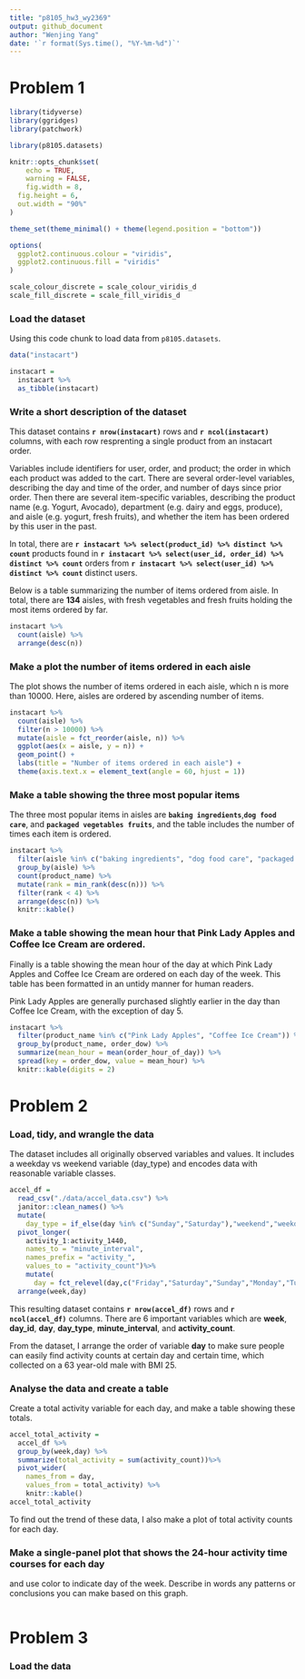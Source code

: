 ```yaml
---
title: "p8105_hw3_wy2369"
output: github_document
author: "Wenjing Yang"
date: '`r format(Sys.time(), "%Y-%m-%d")`'
---
```


# Problem 1

```r
library(tidyverse)
library(ggridges)
library(patchwork)

library(p8105.datasets)

knitr::opts_chunk$set(
	echo = TRUE,
	warning = FALSE,
	fig.width = 8, 
  fig.height = 6,
  out.width = "90%"
)

theme_set(theme_minimal() + theme(legend.position = "bottom"))

options(
  ggplot2.continuous.colour = "viridis",
  ggplot2.continuous.fill = "viridis"
)

scale_colour_discrete = scale_colour_viridis_d
scale_fill_discrete = scale_fill_viridis_d
```


### Load the dataset 

Using this code chunk to load data from `p8105.datasets`.

```r
data("instacart")

instacart = 
  instacart %>% 
  as_tibble(instacart)
```

### Write a short description of the dataset

This dataset contains **`r nrow(instacart)`** rows and **`r ncol(instacart)`** columns, with each row resprenting a single product from an instacart order. 

Variables include identifiers for user, order, and product; the order in which each product was added to the cart. There are several order-level variables, describing the day and time of the order, and number of days since prior order. Then there are several item-specific variables, describing the product name (e.g. Yogurt, Avocado), department (e.g. dairy and eggs, produce), and aisle (e.g. yogurt, fresh fruits), and whether the item has been ordered by this user in the past. 

In total, there are **`r instacart %>% select(product_id) %>% distinct %>% count`** products found in **`r instacart %>% select(user_id, order_id) %>% distinct %>% count`** orders from **`r instacart %>% select(user_id) %>% distinct %>% count`** distinct users.

Below is a table summarizing the number of items ordered from aisle. In total, there are **134** aisles, with fresh vegetables and fresh fruits holding the most items ordered by far.

```r
instacart %>% 
  count(aisle) %>% 
  arrange(desc(n))
```

### Make a plot the number of items ordered in each aisle

The plot shows the number of items ordered in each aisle, which n is more than 10000. Here, aisles are ordered by ascending number of items.

```r
instacart %>% 
  count(aisle) %>% 
  filter(n > 10000) %>% 
  mutate(aisle = fct_reorder(aisle, n)) %>% 
  ggplot(aes(x = aisle, y = n)) + 
  geom_point() + 
  labs(title = "Number of items ordered in each aisle") +
  theme(axis.text.x = element_text(angle = 60, hjust = 1))

```


### Make a table showing the three most popular items

The three most popular items in aisles are **`baking ingredients`**,**`dog food care`**, and **`packaged vegetables fruits`**, and the table includes the number of times each item is ordered.

```r
instacart %>% 
  filter(aisle %in% c("baking ingredients", "dog food care", "packaged vegetables fruits")) %>%
  group_by(aisle) %>% 
  count(product_name) %>% 
  mutate(rank = min_rank(desc(n))) %>% 
  filter(rank < 4) %>% 
  arrange(desc(n)) %>%
  knitr::kable()
```

### Make a table showing the mean hour that Pink Lady Apples and Coffee Ice Cream are ordered.

Finally is a table showing the mean hour of the day at which Pink Lady Apples and Coffee Ice Cream are ordered on each day of the week. This table has been formatted in an untidy manner for human readers. 

Pink Lady Apples are generally purchased slightly earlier in the day than Coffee Ice Cream, with the exception of day 5.

```r
instacart %>%
  filter(product_name %in% c("Pink Lady Apples", "Coffee Ice Cream")) %>%
  group_by(product_name, order_dow) %>%
  summarize(mean_hour = mean(order_hour_of_day)) %>%
  spread(key = order_dow, value = mean_hour) %>%
  knitr::kable(digits = 2)
```



# Problem 2

### Load, tidy, and wrangle the data

The dataset includes all originally observed variables and values. It includes a weekday vs weekend variable (day_type) and encodes data with reasonable variable classes. 

```r
accel_df = 
  read_csv("./data/accel_data.csv") %>%
  janitor::clean_names() %>%
  mutate(
    day_type = if_else(day %in% c("Sunday","Saturday"),"weekend","weekday")) %>%
  pivot_longer(
    activity_1:activity_1440,
    names_to = "minute_interval",
    names_prefix = "activity_",
    values_to = "activity_count")%>%
    mutate(
      day = fct_relevel(day,c("Friday","Saturday","Sunday","Monday","Tuesday","Wednesday","Thursday"))) %>%
  arrange(week,day)

```

This resulting dataset contains **`r nrow(accel_df)`** rows and **`r ncol(accel_df)`** columns. There are 6 important variables which are **week**, **day_id**, **day**, **day_type**, **minute_interval**, and **activity_count**. 

From the dataset, I arrange the order of variable **day** to make sure people can easily find activity counts at certain day and certain time, which collected on a 63 year-old male with BMI 25.


### Analyse the data and create a table

Create a total activity variable for each day, and make a table showing these totals. 

```r
accel_total_activity = 
  accel_df %>%
  group_by(week,day) %>%
  summarize(total_activity = sum(activity_count))%>%
  pivot_wider(
    names_from = day,
    values_from = total_activity) %>%
    knitr::kable()
accel_total_activity
```

To find out the trend of these data, I also make a plot of total activity counts for each day.


### Make a single-panel plot that shows the 24-hour activity time courses for each day

and use color to indicate day of the week. Describe in words any patterns or conclusions you can make based on this graph.

```r

```


# Problem 3

### Load the data

